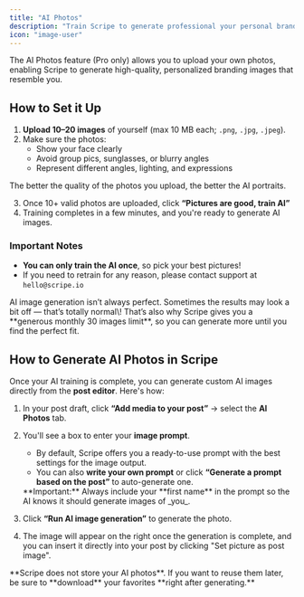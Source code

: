 ```yaml
---
title: "AI Photos"
description: "Train Scripe to generate professional your personal branding images."
icon: "image-user"
---
```


The AI Photos feature (Pro only) allows you to upload your own photos, enabling Scripe to generate high-quality, personalized branding images that resemble you.

## How to Set it Up

1. **Upload 10–20 images** of yourself (max 10 MB each; `.png`, `.jpg`, `.jpeg`).
2. Make sure the photos:
   - Show your face clearly
   - Avoid group pics, sunglasses, or blurry angles
   - Represent different angles, lighting, and expressions

<Tip>
  The better the quality of the photos you upload, the better the AI portraits.
</Tip>

3. Once 10\+ valid photos are uploaded, click **“Pictures are good, train AI”**
4. Training completes in a few minutes, and you're ready to generate AI images.

### Important Notes

- **You can only train the AI once**, so pick your best pictures\!
- If you need to retrain for any reason, please contact support at `hello@scripe.io`

<Warning>
  AI image generation isn’t always perfect. Sometimes the results may look a bit off — that’s totally normal\! That’s also why Scripe gives you a **generous monthly 30 images limit**, so you can generate more until you find the perfect fit.
</Warning>

## How to Generate AI Photos in Scripe

Once your AI training is complete, you can generate custom AI images directly from the **post editor**. Here's how:

1. In your post draft, click **“Add media to your post”** → select the **AI Photos** tab.
2. You'll see a box to enter your **image prompt**.
   - By default, Scripe offers you a ready-to-use prompt with the best settings for the image output.
   - You can also **write your own prompt** or click **“Generate a prompt based on the post”** to auto-generate one.

   <Info>
     **Important:** Always include your **first name** in the prompt so the AI knows it should generate images of _you_.
   </Info>
3. Click **“Run AI image generation”** to generate the photo.
4. The image will appear on the right once the generation is complete, and you can insert it directly into your post by clicking "Set picture as post image".

<Danger>
  **Scripe does not store your AI photos**. If you want to reuse them later, be sure to **download** your favorites **right after generating.**
</Danger>